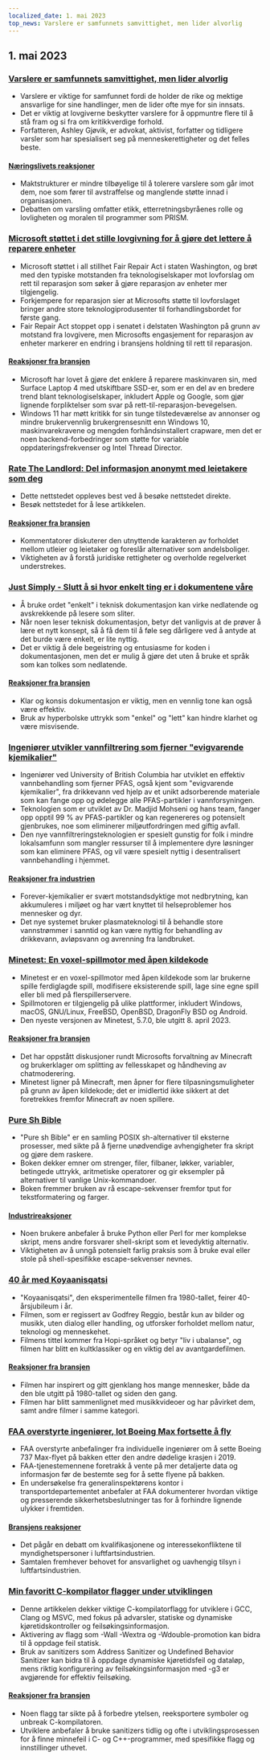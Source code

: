 ```yaml
---
localized_date: 1. mai 2023
top_news: Varslere er samfunnets samvittighet, men lider alvorlig
---
```




<CallToAction />

<Steps>

## 1. mai 2023

### [Varslere er samfunnets samvittighet, men lider alvorlig](https://covertactionmagazine.com/2023/04/25/whistleblowers-are-the-conscience-of-society-yet-suffer-gravely-for-trying-to-hold-the-rich-and-powerful-accountable-for-their-sins/)

- Varslere er viktige for samfunnet fordi de holder de rike og mektige ansvarlige for sine handlinger, men de lider ofte mye for sin innsats.
- Det er viktig at lovgiverne beskytter varslere for å oppmuntre flere til å stå fram og si fra om kritikkverdige forhold.
- Forfatteren, Ashley Gjøvik, er advokat, aktivist, forfatter og tidligere varsler som har spesialisert seg på menneskerettigheter og det felles beste.

#### [Næringslivets reaksjoner](http://news.ycombinator.com/item?id=35762780)

- Maktstrukturer er mindre tilbøyelige til å tolerere varslere som går imot dem, noe som fører til avstraffelse og manglende støtte innad i organisasjonen.
- Debatten om varsling omfatter etikk, etterretningsbyråenes rolle og lovligheten og moralen til programmer som PRISM.

### [Microsoft støttet i det stille lovgivning for å gjøre det lettere å reparere enheter](https://grist.org/technology/microsoft-right-to-repair-quietly-supported-legislation-to-make-it-easier-to-fix-devices-heres-why-thats-a-big-deal/)

- Microsoft støttet i all stillhet Fair Repair Act i staten Washington, og brøt med den typiske motstanden fra teknologiselskaper mot lovforslag om rett til reparasjon som søker å gjøre reparasjon av enheter mer tilgjengelig.
- Forkjempere for reparasjon sier at Microsofts støtte til lovforslaget bringer andre store teknologiprodusenter til forhandlingsbordet for første gang.
- Fair Repair Act stoppet opp i senatet i delstaten Washington på grunn av motstand fra lovgivere, men Microsofts engasjement for reparasjon av enheter markerer en endring i bransjens holdning til rett til reparasjon.

#### [Reaksjoner fra bransjen](http://news.ycombinator.com/item?id=35758842)

- Microsoft har lovet å gjøre det enklere å reparere maskinvaren sin, med Surface Laptop 4 med utskiftbare SSD-er, som er en del av en bredere trend blant teknologiselskaper, inkludert Apple og Google, som gjør lignende forpliktelser som svar på rett-til-reparasjon-bevegelsen.
- Windows 11 har møtt kritikk for sin tunge tilstedeværelse av annonser og mindre brukervennlig brukergrensesnitt enn Windows 10, maskinvarekravene og mengden forhåndsinstallert crapware, men det er noen backend-forbedringer som støtte for variable oppdateringsfrekvenser og Intel Thread Director.

### [Rate The Landlord: Del informasjon anonymt med leietakere som deg](https://ratethelandlord.org)

- Dette nettstedet oppleves best ved å besøke nettstedet direkte.
- Besøk nettstedet for å lese artikkelen.

#### [Reaksjoner fra bransjen](http://news.ycombinator.com/item?id=35759016)

- Kommentatorer diskuterer den utnyttende karakteren av forholdet mellom utleier og leietaker og foreslår alternativer som andelsboliger.
- Viktigheten av å forstå juridiske rettigheter og overholde regelverket understrekes.

### [Just Simply - Slutt å si hvor enkelt ting er i dokumentene våre](https://justsimply.dev/)

- Å bruke ordet "enkelt" i teknisk dokumentasjon kan virke nedlatende og avskrekkende på lesere som sliter.
- Når noen leser teknisk dokumentasjon, betyr det vanligvis at de prøver å lære et nytt konsept, så å få dem til å føle seg dårligere ved å antyde at det burde være enkelt, er lite nyttig.
- Det er viktig å dele begeistring og entusiasme for koden i dokumentasjonen, men det er mulig å gjøre det uten å bruke et språk som kan tolkes som nedlatende.

#### [Reaksjoner fra bransjen](http://news.ycombinator.com/item?id=35759449)

- Klar og konsis dokumentasjon er viktig, men en vennlig tone kan også være effektiv.
- Bruk av hyperbolske uttrykk som "enkel" og "lett" kan hindre klarhet og være misvisende.

### [Ingeniører utvikler vannfiltrering som fjerner "evigvarende kjemikalier"](https://news.ubc.ca/2023/03/22/new-ubc-water-treatment-zaps-forever-chemicals-for-good/)

- Ingeniører ved University of British Columbia har utviklet en effektiv vannbehandling som fjerner PFAS, også kjent som "evigvarende kjemikalier", fra drikkevann ved hjelp av et unikt adsorberende materiale som kan fange opp og ødelegge alle PFAS-partikler i vannforsyningen.
- Teknologien som er utviklet av Dr. Madjid Mohseni og hans team, fanger opp opptil 99 % av PFAS-partikler og kan regenereres og potensielt gjenbrukes, noe som eliminerer miljøutfordringen med giftig avfall.
- Den nye vannfiltreringsteknologien er spesielt gunstig for folk i mindre lokalsamfunn som mangler ressurser til å implementere dyre løsninger som kan eliminere PFAS, og vil være spesielt nyttig i desentralisert vannbehandling i hjemmet.

#### [Reaksjoner fra industrien](http://news.ycombinator.com/item?id=35764476)

- Forever-kjemikalier er svært motstandsdyktige mot nedbrytning, kan akkumuleres i miljøet og har vært knyttet til helseproblemer hos mennesker og dyr.
- Det nye systemet bruker plasmateknologi til å behandle store vannstrømmer i sanntid og kan være nyttig for behandling av drikkevann, avløpsvann og avrenning fra landbruket.

### [Minetest: En voxel-spillmotor med åpen kildekode](https://www.minetest.net/)

- Minetest er en voxel-spillmotor med åpen kildekode som lar brukerne spille ferdiglagde spill, modifisere eksisterende spill, lage sine egne spill eller bli med på flerspillerservere.
- Spillmotoren er tilgjengelig på ulike plattformer, inkludert Windows, macOS, GNU/Linux, FreeBSD, OpenBSD, DragonFly BSD og Android.
- Den nyeste versjonen av Minetest, 5.7.0, ble utgitt 8. april 2023.

#### [Reaksjoner fra bransjen](http://news.ycombinator.com/item?id=35766570)

- Det har oppstått diskusjoner rundt Microsofts forvaltning av Minecraft og brukerklager om splitting av fellesskapet og håndheving av chatmoderering.
- Minetest ligner på Minecraft, men åpner for flere tilpasningsmuligheter på grunn av åpen kildekode; det er imidlertid ikke sikkert at det foretrekkes fremfor Minecraft av noen spillere.

### [Pure Sh Bible](https://github.com/dylanaraps/pure-sh-bible)

- "Pure sh Bible" er en samling POSIX sh-alternativer til eksterne prosesser, med sikte på å fjerne unødvendige avhengigheter fra skript og gjøre dem raskere.
- Boken dekker emner om strenger, filer, filbaner, løkker, variabler, betingede uttrykk, aritmetiske operatorer og gir eksempler på alternativer til vanlige Unix-kommandoer.
- Boken fremmer bruken av rå escape-sekvenser fremfor tput for tekstformatering og farger.

#### [Industrireaksjoner](http://news.ycombinator.com/item?id=35765707)

- Noen brukere anbefaler å bruke Python eller Perl for mer komplekse skript, mens andre forsvarer shell-skript som et levedyktig alternativ.
- Viktigheten av å unngå potensielt farlig praksis som å bruke eval eller stole på shell-spesifikke escape-sekvenser nevnes.

### [40 år med Koyaanisqatsi](https://www.thecurb.com.au/40-years-of-koyaanisqatsi/)

- "Koyaanisqatsi", den eksperimentelle filmen fra 1980-tallet, feirer 40-årsjubileum i år.
- Filmen, som er regissert av Godfrey Reggio, består kun av bilder og musikk, uten dialog eller handling, og utforsker forholdet mellom natur, teknologi og menneskehet.
- Filmens tittel kommer fra Hopi-språket og betyr "liv i ubalanse", og filmen har blitt en kultklassiker og en viktig del av avantgardefilmen.

#### [Reaksjoner fra bransjen](http://news.ycombinator.com/item?id=35764584)

- Filmen har inspirert og gitt gjenklang hos mange mennesker, både da den ble utgitt på 1980-tallet og siden den gang.
- Filmen har blitt sammenlignet med musikkvideoer og har påvirket dem, samt andre filmer i samme kategori.

### [FAA overstyrte ingeniører, lot Boeing Max fortsette å fly](https://apnews.com/article/boeing-max-crashes-faa-ea8fac0ad2758b08c58d2d64756fbf37)

- FAA overstyrte anbefalinger fra individuelle ingeniører om å sette Boeing 737 Max-flyet på bakken etter den andre dødelige krasjen i 2019.
- FAA-tjenestemennene foretrakk å vente på mer detaljerte data og informasjon før de bestemte seg for å sette flyene på bakken.
- En undersøkelse fra generalinspektørens kontor i transportdepartementet anbefaler at FAA dokumenterer hvordan viktige og presserende sikkerhetsbeslutninger tas for å forhindre lignende ulykker i fremtiden.

#### [Bransjens reaksjoner](http://news.ycombinator.com/item?id=35761706)

- Det pågår en debatt om kvalifikasjonene og interessekonfliktene til myndighetspersoner i luftfartsindustrien.
- Samtalen fremhever behovet for ansvarlighet og uavhengig tilsyn i luftfartsindustrien.

### [Min favoritt C-kompilator flagger under utviklingen](https://nullprogram.com/blog/2023/04/29/)

- Denne artikkelen dekker viktige C-kompilatorflagg for utviklere i GCC, Clang og MSVC, med fokus på advarsler, statiske og dynamiske kjøretidskontroller og feilsøkingsinformasjon.
- Aktivering av flagg som -Wall -Wextra og -Wdouble-promotion kan bidra til å oppdage feil statisk.
- Bruk av sanitizers som Address Sanitizer og Undefined Behavior Sanitizer kan bidra til å oppdage dynamiske kjøretidsfeil og dataløp, mens riktig konfigurering av feilsøkingsinformasjon med -g3 er avgjørende for effektiv feilsøking.

#### [Reaksjoner fra bransjen](http://news.ycombinator.com/item?id=35758898)

- Noen flagg tar sikte på å forbedre ytelsen, reeksportere symboler og unbreak C-kompilatoren.
- Utviklere anbefaler å bruke sanitizers tidlig og ofte i utviklingsprosessen for å finne minnefeil i C- og C++-programmer, med spesifikke flagg og innstillinger uthevet.

</Steps>
